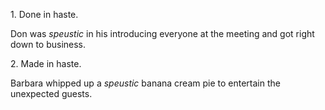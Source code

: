 {{en-adj}}

1. Done in haste.

Don was ''speustic'' in his introducing everyone at the meeting and got right down to business.

2. Made in haste.

Barbara whipped up a ''speustic'' banana cream pie to entertain the unexpected guests.